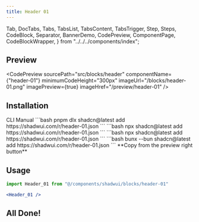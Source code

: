 ```yaml
---
title: Header 01
---
```


  Tab,
  DocTabs,
  Tabs,
  TabsList,
  TabsContent,
  TabsTrigger,
  Step,
  Steps,
  CodeBlock,
  Separator,
  BannerDemo,
  CodePreview,
  ComponentPage,
  CodeBlockWrapper,
} from "../../../components/index";

## Preview

<CodePreview
  sourcePath="src/blocks/header"
  componentName={"header-01"}
  minimumCodeHeight="300px"
  imageUrl="/blocks/header-01.png"
  imagePreview={true}
  imageHref="/preview/header-01"
/>

## Installation 
<Tabs defaultValue="cli">
  <TabsList className="pb-0 h-10 rounded-md bg-hidden">
    <TabsTrigger
      value="cli"
      className="relative rounded-t-sm px-2 py-0 data-[state=active]:text-chai data-[state=active]:shadow-none data-[state=active]:bg-hidden hover:cursor-pointer before:content-[''] before:absolute before:bottom-2.5 before:left-0 before:w-full before:h-[4px] before:bg-chai before:rounded-t-lg data-[state=active]:before:scale-x-100 before:scale-x-0 before:transition-transform before:duration-300"
    >
      CLI
    </TabsTrigger>
    <TabsTrigger
      value="manual"
      className="relative rounded-t-sm px-2 py-0 data-[state=active]:text-chai data-[state=active]:shadow-none data-[state=active]:bg-hidden hover:cursor-pointer before:content-[''] before:absolute before:bottom-2.5 before:left-0 before:w-full before:h-[4px] before:bg-chai before:rounded-t-lg data-[state=active]:before:scale-x-100 before:scale-x-0 before:transition-transform before:duration-300"
    >
      Manual
    </TabsTrigger>
  </TabsList>
  <Separator />
  <TabsContent value="cli" className="p-0 mt-0">
    <DocTabs items={["pnpm", "npm", "yarn", "bun"]}>
      <Tab value="pnpm">
        ```bash
        pnpm dlx shadcn@latest add https://shadwui.com/r/header-01.json
        ```
      </Tab>
      <Tab value="npm">
        ```bash
        npx shadcn@latest add https://shadwui.com/r/header-01.json
        ```
      </Tab>
      <Tab value="yarn">
        ```bash
        npx shadcn@latest add https://shadwui.com/r/header-01.json
        ```
      </Tab>
      <Tab value="bun">
        ```bash
        bunx --bun shadcn@latest add https://shadwui.com/r/header-01.json
        ```
      </Tab>
    </DocTabs>
  </TabsContent>

   
  <TabsContent value="manual" className="p-0 mt-0 flex items-center justify-center">
    **Copy from the preview right button**
  </TabsContent>

</Tabs>

## Usage
```jsx
import Header_01 from "@/components/shadwui/blocks/header-01"
```

```jsx
<Header_01 />
```

## All Done!